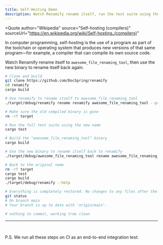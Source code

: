 ```yaml
---
title: Self-Hosting Demo
description: Watch Renamify rename itself, run the test suite using the new name, then rename itself back
---
```



<Quote 
  author="Wikipedia"
  source="Self-hosting (compilers)"
  sourceUrl="https://en.wikipedia.org/wiki/Self-hosting_(compilers)"
>
  In computer programming, self-hosting is the use of a program as part of the toolchain or operating 
  system that produces new versions of that same program—for example, a compiler that can compile 
  its own source code.
</Quote>


Watch Renamify rename itself to `awesome_file_renaming_tool`, then use the new binary to rename itself back again.


```bash
# Clone and build
git clone https://github.com/DocSpring/renamify
cd renamify
cargo build

# Use renamify to rename itself to awesome_file_renaming_tool
./target/debug/renamify rename renamify awesome_file_renaming_tool --preview table --yes

# Make sure the old compiled binary is gone
rm -rf target

# Run the full test suite using the new name
cargo test

# Build the "awesome_file_renaming_tool" binary
cargo build

# Use the new binary to rename itself back to renamify
./target/debug/awesome_file_renaming_tool rename awesome_file_renaming_tool renamify --preview table --yes

# Back to the original name
rm -rf target
cargo test
cargo build
./target/debug/renamify --help

# Everything is completely restored. No changes to any files after the round-trip
git status
# On branch main
# Your branch is up to date with 'origin/main'.

# nothing to commit, working tree clean
```

---

<br/>

P.S. We run all these steps on CI as an end-to-end integration test:

<LinkCard
  title="scripts/e2e-test.sh"
  href="https://github.com/DocSpring/renamify/blob/main/scripts/e2e-test.sh"
  description="View the script we use in our GitHub Actions workflow"
/>
